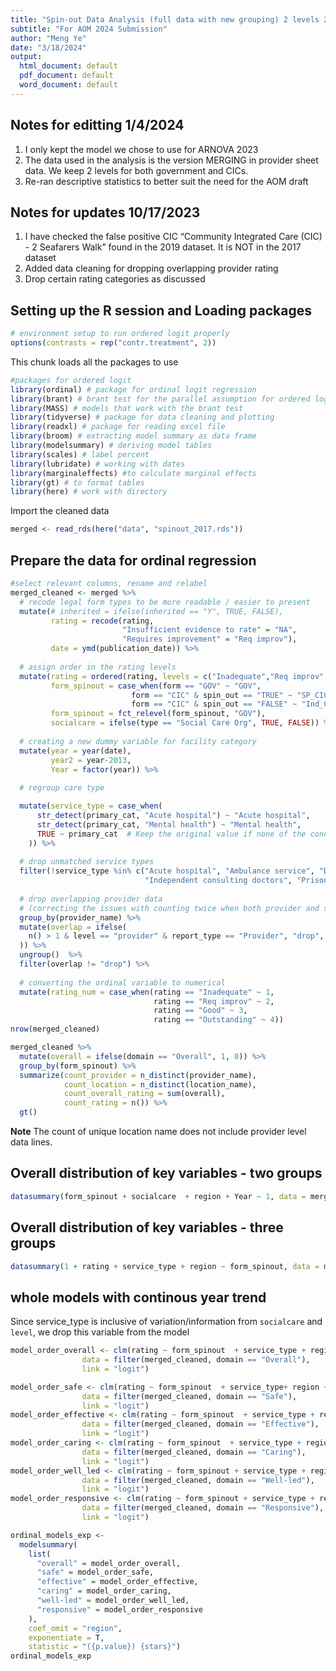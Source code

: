 ```yaml
---
title: "Spin-out Data Analysis (full data with new grouping) 2 levels 2017 data"
subtitle: "For AOM 2024 Submission"
author: "Meng Ye"
date: "3/18/2024"
output:
  html_document: default
  pdf_document: default
  word_document: default
---
```


## Notes for editting 1/4/2024
1. I only kept the model we chose to use for ARNOVA 2023
2. The data used in the analysis is the version MERGING in provider sheet data. We keep 2 levels for both government and CICs.
3. Re-ran descriptive statistics to better suit the need for the AOM draft

## Notes for updates 10/17/2023
1. I have checked the false positive CIC "Community Integrated Care (CIC) - 2 Seafarers Walk" found in the 2019 dataset. It is NOT in the 2017 dataset
2. Added data cleaning for dropping overlapping provider rating 
3. Drop certain rating categories as discussed


## Setting up the R session and Loading packages

```r
# environment setup to run ordered logit properly
options(contrasts = rep("contr.treatment", 2))
```


This chunk loads all the packages to use

```r
#packages for ordered logit
library(ordinal) # package for ordinal logit regression
library(brant) # brant test for the parallel assumption for ordered logit
library(MASS) # models that work with the brant test
library(tidyverse) # package for data cleaning and plotting
library(readxl) # package for reading excel file
library(broom) # extracting model summary as data frame
library(modelsummary) # deriving model tables
library(scales) # label percent
library(lubridate) # working with dates
library(marginaleffects) #to calculate marginal effects
library(gt) # to format tables
library(here) # work with directory
```

Import the cleaned data 

```r
merged <- read_rds(here("data", "spinout_2017.rds"))
```


## Prepare the data for ordinal regression

```r
#select relevant columns, rename and relabel 
merged_cleaned <- merged %>% 
  # recode legal form types to be more readable / easier to present
  mutate(# inherited = ifelse(inherited == "Y", TRUE, FALSE),
         rating = recode(rating, 
                         "Insufficient evidence to rate" = "NA",
                         "Requires improvement" = "Req improv"),
         date = ymd(publication_date)) %>% 
  
  # assign order in the rating levels
  mutate(rating = ordered(rating, levels = c("Inadequate","Req improv", "Good", "Outstanding")),
         form_spinout = case_when(form == "GOV" ~ "GOV",
                           form == "CIC" & spin_out == "TRUE" ~ "SP_CIC",
                           form == "CIC" & spin_out == "FALSE" ~ "Ind_CIC"),
         form_spinout = fct_relevel(form_spinout, "GOV"),
         socialcare = ifelse(type == "Social Care Org", TRUE, FALSE)) %>% 
  
  # creating a new dummy variable for facility category
  mutate(year = year(date),
         year2 = year-2013,
         Year = factor(year)) %>%
  
  # regroup care type

  mutate(service_type = case_when(
      str_detect(primary_cat, "Acute hospital") ~ "Acute hospital",
      str_detect(primary_cat, "Mental health") ~ "Mental health",
      TRUE ~ primary_cat  # Keep the original value if none of the conditions match
    )) %>%
  
  # drop unmatched service types
  filter(!service_type %in% c("Acute hospital", "Ambulance service", "Dentists", 
                              "Independent consulting doctors", "Prison Healthcare")) %>% 
  
  # drop overlapping provider data 
  # (correcting the issues with counting twice when both provider and service location are available)
  group_by(provider_name) %>% 
  mutate(overlap = ifelse(
    n() > 1 & level == "provider" & report_type == "Provider", "drop", "keep"
  )) %>%
  ungroup()  %>% 
  filter(overlap != "drop") %>% 
  
  # converting the ordinal variable to numerical 
  mutate(rating_num = case_when(rating == "Inadequate" ~ 1,
                                rating == "Req improv" ~ 2,
                                rating == "Good" ~ 3,
                                rating == "Outstanding" ~ 4)) 
nrow(merged_cleaned)
```

```r
merged_cleaned %>% 
  mutate(overall = ifelse(domain == "Overall", 1, 0)) %>% 
  group_by(form_spinout) %>% 
  summarize(count_provider = n_distinct(provider_name),
            count_location = n_distinct(location_name),
            count_overall_rating = sum(overall),
            count_rating = n()) %>% 
  gt()
```

**Note** The count of unique location name does not include provider level data lines. 



## Overall distribution of key variables - two groups

```r
datasummary(form_spinout + socialcare  + region + Year ~ 1, data = merged_cleaned, fmt = 0)
```


## Overall distribution of key variables - three groups 


```r
datasummary(1 + rating + service_type + region ~ form_spinout, data = merged_cleaned, fmt = 0)
```

## whole models with continous year trend 

Since service_type is inclusive of variation/information from `socialcare` and `level`, we drop this variable from the model 

```r
model_order_overall <- clm(rating ~ form_spinout  + service_type + region + year2,
                data = filter(merged_cleaned, domain == "Overall"),
                link = "logit")

model_order_safe <- clm(rating ~ form_spinout  + service_type+ region + year2,
                data = filter(merged_cleaned, domain == "Safe"),
                link = "logit")
model_order_effective <- clm(rating ~ form_spinout  + service_type + region + year2,
                data = filter(merged_cleaned, domain == "Effective"),
                link = "logit")
model_order_caring <- clm(rating ~ form_spinout  + service_type + region + year2,
                data = filter(merged_cleaned, domain == "Caring"),
                link = "logit")
model_order_well_led <- clm(rating ~ form_spinout + service_type + region + year2,
                data = filter(merged_cleaned, domain == "Well-led"),
                link = "logit")
model_order_responsive <- clm(rating ~ form_spinout + service_type + region + year2,
                data = filter(merged_cleaned, domain == "Responsive"),
                link = "logit")
```



```r
ordinal_models_exp <-
  modelsummary(
    list(
      "overall" = model_order_overall,
      "safe" = model_order_safe,
      "effective" = model_order_effective,
      "caring" = model_order_caring,
      "well-led" = model_order_well_led,
      "responsive" = model_order_responsive
    ),
    coef_omit = "region",
    exponentiate = T,
    statistic = "({p.value}) {stars}")
ordinal_models_exp
```


